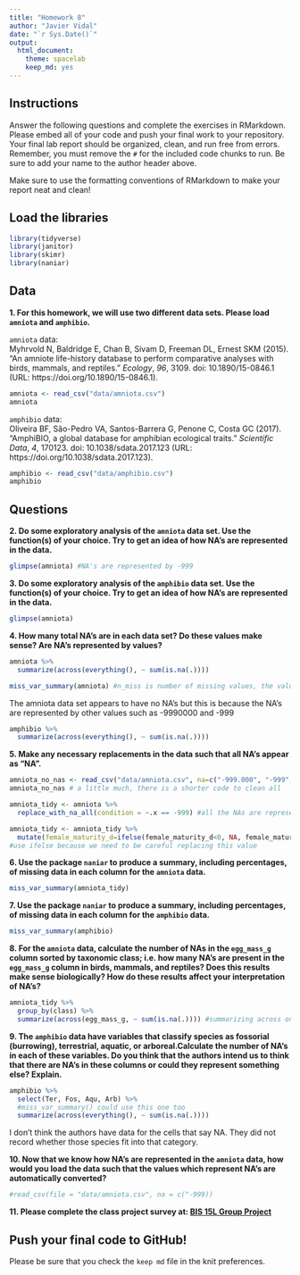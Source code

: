 ```yaml
---
title: "Homework 8"
author: "Javier Vidal"
date: "`r Sys.Date()`"
output:
  html_document: 
    theme: spacelab
    keep_md: yes
---
```


## Instructions
Answer the following questions and complete the exercises in RMarkdown. Please embed all of your code and push your final work to your repository. Your final lab report should be organized, clean, and run free from errors. Remember, you must remove the `#` for the included code chunks to run. Be sure to add your name to the author header above.  

Make sure to use the formatting conventions of RMarkdown to make your report neat and clean!  

## Load the libraries
```r
library(tidyverse)
library(janitor)
library(skimr)
library(naniar)
``` 

## Data
**1. For this homework, we will use two different data sets. Please load `amniota` and `amphibio`.**  

`amniota` data:  
Myhrvold N, Baldridge E, Chan B, Sivam D, Freeman DL, Ernest SKM (2015). “An amniote life-history
database to perform comparative analyses with birds, mammals, and reptiles.” _Ecology_, *96*, 3109.
doi: 10.1890/15-0846.1 (URL: https://doi.org/10.1890/15-0846.1).
```r
amniota <- read_csv("data/amniota.csv") 
amniota
```

`amphibio` data:  
Oliveira BF, São-Pedro VA, Santos-Barrera G, Penone C, Costa GC (2017). “AmphiBIO, a global database
for amphibian ecological traits.” _Scientific Data_, *4*, 170123. doi: 10.1038/sdata.2017.123 (URL:
https://doi.org/10.1038/sdata.2017.123).
```r
amphibio <- read_csv("data/amphibio.csv") 
amphibio
```

## Questions  
**2. Do some exploratory analysis of the `amniota` data set. Use the function(s) of your choice. Try to get an idea of how NA's are represented in the data.**  
```r
glimpse(amniota) #NA's are represented by -999
```


**3. Do some exploratory analysis of the `amphibio` data set. Use the function(s) of your choice. Try to get an idea of how NA's are represented in the data.**  
```r
glimpse(amniota)
```

**4. How many total NA's are in each data set? Do these values make sense? Are NA's represented by values?**   
```r
amniota %>% 
  summarize(across(everything(), ~ sum(is.na(.))))

```

```r
miss_var_summary(amniota) #n_miss is number of missing values, the values that are NA
```

The amniota data set appears to have no NA's but this is because the NA's are represented by other values such as -9990000 and -999

```r
amphibio %>% 
  summarize(across(everything(), ~ sum(is.na(.))))

```

**5. Make any necessary replacements in the data such that all NA's appear as "NA".**   
```r
amniota_no_nas <- read_csv("data/amniota.csv", na=c("-999.000", "-999", "-999.0")) %>% clean_names()
amniota_no_nas # a little much, there is a shorter code to clean all
```

```r
amniota_tidy <- amniota %>% 
  replace_with_na_all(condition = ~.x == -999) #all the NAs are represented as -999 so it is easier to use this function 
```

```r
amniota_tidy <- amniota_tidy %>%  
  mutate(female_maturity_d=ifelse(female_maturity_d<0, NA, female_maturity_d))
#use ifelse because we need to be careful replacing this value 
```

**6. Use the package `naniar` to produce a summary, including percentages, of missing data in each column for the `amniota` data.**  
```r
miss_var_summary(amniota_tidy)
```

**7. Use the package `naniar` to produce a summary, including percentages, of missing data in each column for the `amphibio` data.**
```r
miss_var_summary(amphibio)
```

**8. For the `amniota` data, calculate the number of NAs in the `egg_mass_g` column sorted by taxonomic class; i.e. how many NA's are present in the `egg_mass_g` column in birds, mammals, and reptiles? Does this results make sense biologically? How do these results affect your interpretation of NA's?**  
```r
amniota_tidy %>% 
  group_by(class) %>% 
  summarize(across(egg_mass_g, ~ sum(is.na(.)))) #summarizing across one variable instead of everything, grouped by class to analyze birds, mammals, reptiles
```

**9. The `amphibio` data have variables that classify species as fossorial (burrowing), terrestrial, aquatic, or arboreal.Calculate the number of NA's in each of these variables. Do you think that the authors intend us to think that there are NA's in these columns or could they represent something else? Explain.**
```r
amphibio %>% 
  select(Ter, Fos, Aqu, Arb) %>% 
  #miss_var_summary() could use this one too
  summarize(across(everything(), ~ sum(is.na(.))))
```
I don't think the authors have data for the cells that say NA. They did not record whether those species fit into that category. 

**10. Now that we know how NA's are represented in the `amniota` data, how would you load the data such that the values which represent NA's are automatically converted?**
```r
#read_csv(file = "data/amniota.csv", na = c("-999))
```

**11. Please complete the class project survey at: [BIS 15L Group Project](https://forms.gle/H2j69Z3ZtbLH3efW6)**

## Push your final code to GitHub!
Please be sure that you check the `keep md` file in the knit preferences.  